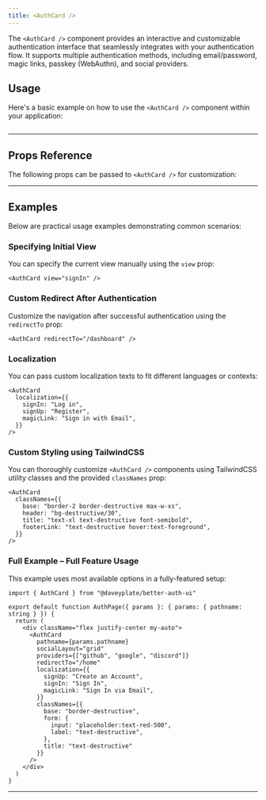 ```yaml
---
title: <AuthCard />
---
```


The `<AuthCard />` component provides an interactive and customizable authentication interface that seamlessly integrates with your authentication flow. It supports multiple authentication methods, including email/password, magic links, passkey (WebAuthn), and social providers.

## Usage

Here's a basic example on how to use the `<AuthCard />` component within your application:

```tsx file=./auth-card/auth-page.example.tsx
```

---

## Props Reference

The following props can be passed to `<AuthCard />` for customization:

<AutoTypeTable path="../src/components/auth/auth-card.tsx" name="AuthCardProps" />

---

## Examples

Below are practical usage examples demonstrating common scenarios:

### Specifying Initial View

You can specify the current view manually using the `view` prop:

```tsx
<AuthCard view="signIn" />
```

### Custom Redirect After Authentication

Customize the navigation after successful authentication using the `redirectTo` prop:

```tsx
<AuthCard redirectTo="/dashboard" />
```

### Localization

You can pass custom localization texts to fit different languages or contexts:

```tsx
<AuthCard
  localization={{
    signIn: "Log in",
    signUp: "Register",
    magicLink: "Sign in with Email",
  }}
/>
```

### Custom Styling using TailwindCSS

You can thoroughly customize `<AuthCard />` components using TailwindCSS utility classes and the provided `classNames` prop:

```tsx
<AuthCard
  classNames={{
    base: "border-2 border-destructive max-w-xs",
    header: "bg-destructive/30",
    title: "text-xl text-destructive font-semibold",
    footerLink: "text-destructive hover:text-foreground",
  }}
/>
```

### Full Example – Full Feature Usage

  This example uses most available options in a fully-featured setup:

```tsx
import { AuthCard } from "@daveyplate/better-auth-ui"

export default function AuthPage({ params }: { params: { pathname: string } }) {
  return (
    <div className="flex justify-center my-auto">
      <AuthCard
        pathname={params.pathname}
        socialLayout="grid"
        providers={["github", "google", "discord"]}
        redirectTo="/home"
        localization={{
          signUp: "Create an Account",
          signIn: "Sign In",
          magicLink: "Sign In via Email",
        }}
        classNames={{
          base: "border-destructive",
          form: {
            input: "placeholder:text-red-500",
            label: "text-destructive",
          },
          title: "text-destructive"
        }}
      />
    </div>
  )
}
```

---